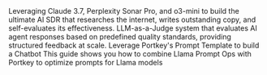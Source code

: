 <CardGroup cols={2}>
<Card  title="Ultimate AI SDR" href="/guides/prompts/ultimate-ai-sdr" img="/images/guides/prompts/ultimate-ai-sdr-2.png">
    Leveraging Claude 3.7, Perplexity Sonar Pro, and o3-mini to build the ultimate AI SDR that researches the internet, writes outstanding copy, and self-evaluates its effectiveness.
</Card>

<Card  title="LLM as a Judge" href="/guides/prompts/llm-as-a-judge" img="/images/guides/prompts/prompt-image.png">
    LLM-as-a-Judge system that evaluates AI agent responses based on predefined quality standards, providing structured feedback at scale.
</Card>


<Card  title="Build a Chatbot using Prompt Templates" href="/guides/prompts/build-a-chatbot-using-portkeys-prompt-templates" img="/images/guides/chatbot-cookbook.png">
    Leverage Portkey's Prompt Template to build a Chatbot
</Card>


<Card  title="LLama Prompt Ops Integration" href="/guides/prompts/llama-prompts" img="/images/guides/prompts/ultimate-ai-sdr-2.png">
    This guide shows you how to combine Llama Prompt Ops with Portkey to optimize prompts for Llama models
</Card>

</CardGroup>
